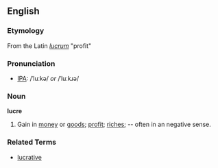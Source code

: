 ==English==
=== Etymology ===
From the Latin ''[[lucrum]]'' "profit"

=== Pronunciation ===
* [[Wiktionary:Pronunciation_key|IPA]]: /ˈluːkə/ ''or'' /ˈluːkɹə/

=== Noun ===
'''lucre'''
# Gain in [[money]] or [[goods]]; [[profit]]; [[riches]]; -- often in an negative sense.

=== Related Terms ===
*[[lucrative]]